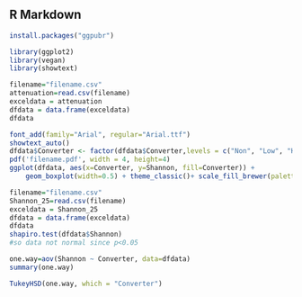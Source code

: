 ## R Markdown

```r
install.packages("ggpubr")
```

```r
library(ggplot2)
library(vegan)
library(showtext)
```

```r
filename="filename.csv"
attenuation=read.csv(filename)
exceldata = attenuation 
dfdata = data.frame(exceldata)
dfdata
```

```r
font_add(family="Arial", regular="Arial.ttf")
showtext_auto()
dfdata$Converter <- factor(dfdata$Converter,levels = c("Non", "Low", "High"))
pdf('filename.pdf', width = 4, height=4)
ggplot(dfdata, aes(x=Converter, y=Shannon, fill=Converter)) + 
    geom_boxplot(width=0.5) + theme_classic()+ scale_fill_brewer(palette="BrBG") + theme(text = element_text(family="Arial", size = 12), axis.text=element_text(family="Arial", size=12), axis.title=element_text(family="Arial", size=12)) + theme(legend.position = "none") + ylab("Shannon Diversity")
```

```r
filename="filename.csv"
Shannon_25=read.csv(filename)
exceldata = Shannon_25
dfdata = data.frame(exceldata)
dfdata
shapiro.test(dfdata$Shannon)
#so data not normal since p<0.05
```

```r
one.way=aov(Shannon ~ Converter, data=dfdata)
summary(one.way)
```

```r
TukeyHSD(one.way, which = "Converter")
```


